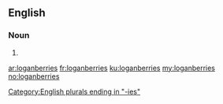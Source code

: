 ==English==

===Noun===
{{head|en}}

# {{plural of|loganberry}}

[[Category:English plurals ending in "-ies"]]

[[ar:loganberries]]
[[fr:loganberries]]
[[ku:loganberries]]
[[my:loganberries]]
[[no:loganberries]]